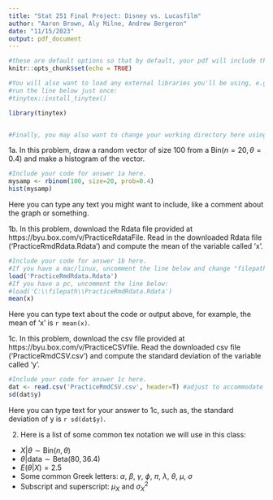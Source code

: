 ```yaml
---
title: "Stat 251 Final Project: Disney vs. Lucasfilm"
author: "Aaron Brown, Aly Milne, Andrew Bergeron"
date: "11/15/2023"
output: pdf_document
---
```


```r
#these are default options so that by default, your pdf will include the code from your code chunks
knitr::opts_chunk$set(echo = TRUE)

#You will also want to load any external libraries you'll be using, e.g., ggplot, in your document here (you can load them at anytime, but it's good practice to load them at the beginning)
#run the line below just once: 
#tinytex::install_tinytex()

library(tinytex)


#Finally, you may also want to change your working directory here using: setwd(filepath) #default is to use the directory where this file is stored.  If you use the default, you will want to put the two data files in the same folder as this Rmd file.
```

1a. In this problem, draw a random vector of size 100 from a $\mbox{Bin}(n = 20, \theta = 0.4)$ and make a histogram of the vector.  
```r
#Include your code for answer 1a here.  
mysamp <- rbinom(100, size=20, prob=0.4)
hist(mysamp)
```

Here you can type any text you might want to include, like a comment about the graph or something.  


1b. In this problem, download the Rdata file provided at https://byu.box.com/v/PracticeRdataFile. Read in the downloaded Rdata file ('PracticeRmdRdata.Rdata') and compute the mean of the variable called 'x'.
```r
#Include your code for answer 1b here. 
#If you have a mac/linux, uncomment the line below and change "filepath" appropriately: 
load('PracticeRmdRdata.Rdata')
#If you have a pc, uncomment the line below: 
#load('C:\\filepath\\PracticeRmdRdata.Rdata')
mean(x)
```
Here you can type text about the code or output above, for example, the mean of 'x' is `r mean(x)`.


1c. In this problem, download the csv file provided at https://byu.box.com/v/PracticeCSVfile.  Read the downloaded csv file ('PracticeRmdCSV.csv') and compute the standard deviation of the variable called 'y'.
```r
#Include your code for answer 1c here.  
dat <- read.csv('PracticeRmdCSV.csv', header=T) #adjust to accommodate your OS and filepath
sd(dat$y)
```
Here you can type text for your answer to 1c, such as, the standard deviation of y is `r sd(dat$y)`.


2. Here is a list of some common tex notation we will use in this class: 
  - $X|\theta \sim \mbox{Bin}(n, \theta)$
  - $\theta | \mbox{data} \sim \mbox{Beta}(80, 36.4)$
  - $E(\theta | X ) = 2.5$
  - Some common Greek letters: $\alpha$, $\beta$, $\gamma$, $\phi$, $\pi$, $\lambda$, $\theta$, $\mu$, $\sigma$
  - Subscript and superscript: $\mu_X$ and $\sigma_X^2$
